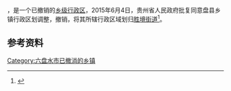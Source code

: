 '''{{PAGENAMEBASE}}'''，是{{PRC admin/fullname|52/02/22}}一个已撤销的[[乡级行政区|乡级行政区]]，2015年6月4日，贵州省人民政府批复同意盘县乡镇行政区划调整，撤销{{PAGENAMEBASE}}，将其所辖行政区域划归[[胜境街道|胜境街道]]<ref>{{Cite web |url=http://gzsrmzfgb.gzgov.gov.cn/show.aspx?id=12001 |title=省人民政府关于同意盘县乡镇行政区划调整的批复（黔府函〔2015〕128号） |access-date=2017-09-01 |archive-url=https://web.archive.org/web/20170901161440/http://gzsrmzfgb.gzgov.gov.cn/show.aspx?id=12001 |archive-date=2017-09-01 |dead-url=yes }}</ref>。

== 参考资料 ==

{{reflist}}

{{行政区划小作品}}

[[Category:六盘水市已撤消的乡镇|Category:六盘水市已撤消的乡镇]]